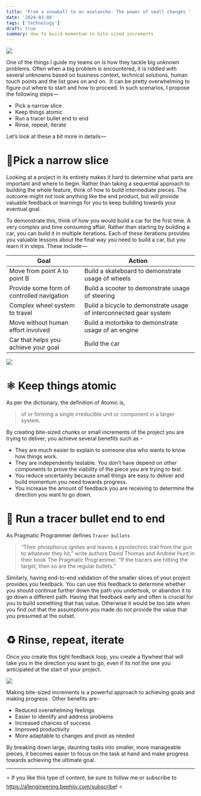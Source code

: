 ```yaml
---
title: 'From a snowball to an avalanche: The power of small changes '
date: '2024-03-08'
tags: ['technology']
draft: true
summary: How to build momentum in bite-sized increments
---
```


![](/static/images/momentum.jpeg)

One of the things I guide my teams on is how they tackle big unknown problems. Often when a big problem is encountered, it is riddled with several unknowns based on business context, technical solutions, human touch points and the list goes on and on.  It can be pretty overwhelming to figure out where to start and how to proceed. In such scenarios, I propose the following steps — 

- Pick a narrow slice 
- Keep things atomic
- Run a tracer bullet end to end
- Rinse, repeat, iterate

Let’s look at these a bit more in details — 

# 🍕Pick a narrow slice

Looking at a project in its entirety makes it hard to determine what parts are important and where to begin. Rather than taking a sequential approach to building the whole feature, think of how to build intermediate pieces. The outcome might not look anything like the end product, but will provide valuable feedback or learnings for you to keep building towards your eventual goal. 

To demonstrate this, think of how you would build a car for the first time. A very complex and time consuming affair. Rather than starting by building a car, you can build it in multiple iterations. Each of these iterations provides you valuable lessons about the final way you need to build a car, but you learn it in steps. These include — 

|Goal|Action|
|--|--|
|Move from point A to point B|Build a skateboard to demonstrate usage of wheels|
|Provide some form of controlled navigation|Build a scooter to demonstrate usage of steering|
|Complex wheel system to travel|Build a bicycle to demonstrate usage of interconnected gear system|
|Move without human effort involved|Build a motorbike to demonstrate usage of an engine|
|Car that helps you achieve your goal|Build the car|

![](/static/images/car-journey.png)

# ⚛ Keep things atomic

As per the dictionary, the definition of Atomic is,

> of or forming a single irreducible unit or component in a larger system.

By creating bite-sized chunks or small increments of the project you are trying to deliver, you achieve several benefits such as - 

- They are much easier to explain to someone else who wants to know how things work.
- They are independently testable. You don’t have depend on other components to prove the viability of the piece you are trying to test.
- You reduce uncertainty because small things are easy to deliver and build momentum you need towards progress.
- You increase the amount of feedback you are receiving to determine the direction you want to go down.

# 🎯 Run a tracer bullet end to end

As Pragmatic Programmer defines `Tracer bullets`

> “Their phosphorus ignites and leaves a pyrotechnic trail from the gun to whatever they hit,” write authors David Thomas and Andrew Hunt in their book The Pragmatic Programmer. “If the tracers are hitting the target, then so are the regular bullets.”

Similarly, having end-to-end validation of the smaller slices of your project provides you feedback. You can use this feedback to determine whether you should continue further down the path you undertook, or abandon it to go down a different path. Having that feedback early and often is crucial for you to build something that has value. Otherwise it would be too late when you find out that the assumptions you made do not provide the value that you presumed at the outset. 

# ♻️ Rinse, repeat, iterate

Once you create this tight feedback loop, you create a flywheel that will take you in the direction you want to go, even if its not the one you anticipated at the start of your project. 

![](/static/images/cat-smile.webp)


Making bite-sized increments is a powerful approach to achieving goals and making progress . Other benefits are - 
- Reduced overwhelming feelings
- Easier to identify and address problems
- Increased chances of success
- Improved productivity
- More adaptable to changes and pivot as needed

By breaking down large, daunting tasks into smaller, more manageable pieces, it becomes easier to focus on the task at hand and make progress towards achieving the ultimate goal.

---

⭐ If you like this type of content, be sure to follow me or subscribe to https://a1engineering.beehiiv.com/subscribe! ⭐

